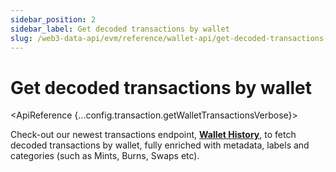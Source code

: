 ```yaml
---
sidebar_position: 2
sidebar_label: Get decoded transactions by wallet
slug: /web3-data-api/evm/reference/wallet-api/get-decoded-transactions-by-wallet
---
```



# Get decoded transactions by wallet



<ApiReference {...config.transaction.getWalletTransactionsVerbose}>
  <Admonition type="info" title="New Endpoint Available 🤩">
    <p>
      Check-out our newest transactions endpoint, <b><a href="/web3-data-api/evm/reference/wallet-api/get-wallet-history">Wallet History</a></b>, to fetch decoded transactions by wallet, fully enriched with metadata, labels and categories (such as Mints, Burns, Swaps etc).
    </p>
  </Admonition>
</ApiReference>
